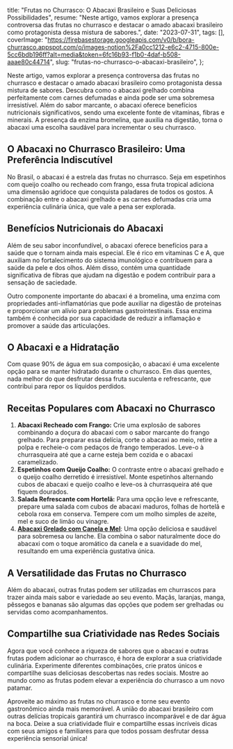   title: "Frutas no Churrasco: O Abacaxi Brasileiro e Suas Deliciosas Possibilidades",
  resume: "Neste artigo, vamos explorar a presença controversa das frutas no churrasco e destacar o amado abacaxi brasileiro como protagonista dessa mistura de sabores.",
  date: "2023-07-31",
  tags: [],
  coverImage: "https://firebasestorage.googleapis.com/v0/b/bora-churrasco.appspot.com/o/images-notion%2Fa0cc1212-e6c2-4715-800e-5cc6bdb196ff?alt=media&token=6fc16b93-f1b0-4daf-b508-aaae80c44714",
  slug: "frutas-no-churrasco-o-abacaxi-brasileiro",
};

Neste artigo, vamos explorar a presença controversa das frutas no churrasco e destacar o amado abacaxi brasileiro como protagonista dessa mistura de sabores. Descubra como o abacaxi grelhado combina perfeitamente com carnes defumadas e ainda pode ser uma sobremesa irresistível. Além do sabor marcante, o abacaxi oferece benefícios nutricionais significativos, sendo uma excelente fonte de vitaminas, fibras e minerais. A presença da enzima bromelina, que auxilia na digestão, torna o abacaxi uma escolha saudável para incrementar o seu churrasco.

## O Abacaxi no Churrasco Brasileiro: Uma Preferência Indiscutível

No Brasil, o abacaxi é a estrela das frutas no churrasco. Seja em espetinhos com queijo coalho ou recheado com frango, essa fruta tropical adiciona uma dimensão agridoce que conquista paladares de todos os gostos. A combinação entre o abacaxi grelhado e as carnes defumadas cria uma experiência culinária única, que vale a pena ser explorada.

## Benefícios Nutricionais do Abacaxi

Além de seu sabor inconfundível, o abacaxi oferece benefícios para a saúde que o tornam ainda mais especial. Ele é rico em vitaminas C e A, que auxiliam no fortalecimento do sistema imunológico e contribuem para a saúde da pele e dos olhos. Além disso, contém uma quantidade significativa de fibras que ajudam na digestão e podem contribuir para a sensação de saciedade.

Outro componente importante do abacaxi é a bromelina, uma enzima com propriedades anti-inflamatórias que pode auxiliar na digestão de proteínas e proporcionar um alívio para problemas gastrointestinais. Essa enzima também é conhecida por sua capacidade de reduzir a inflamação e promover a saúde das articulações.

## O Abacaxi e a Hidratação

Com quase 90% de água em sua composição, o abacaxi é uma excelente opção para se manter hidratado durante o churrasco. Em dias quentes, nada melhor do que desfrutar dessa fruta suculenta e refrescante, que contribui para repor os líquidos perdidos.

## Receitas Populares com Abacaxi no Churrasco

1. **Abacaxi Recheado com Frango:** Crie uma explosão de sabores combinando a doçura do abacaxi com o sabor marcante do frango grelhado. Para preparar essa delícia, corte o abacaxi ao meio, retire a polpa e recheie-o com pedaços de frango temperados. Leve-o à churrasqueira até que a carne esteja bem cozida e o abacaxi caramelizado.
2. **Espetinhos com Queijo Coalho:** O contraste entre o abacaxi grelhado e o queijo coalho derretido é irresistível. Monte espetinhos alternando cubos de abacaxi e queijo coalho e leve-os à churrasqueira até que fiquem dourados.
3. **Salada Refrescante com Hortelã:** Para uma opção leve e refrescante, prepare uma salada com cubos de abacaxi maduros, folhas de hortelã e cebola roxa em conserva. Tempere com um molho simples de azeite, mel e suco de limão ou vinagre.
4. [**Abacaxi Grelado com Canela e Mel**](https://www.borachurrasco.app/recipes/c6a1adfe-a061-46f6-bcc1-9a5ea34c4328): Uma opção deliciosa e saudável para sobremesa ou lanche. Ela combina o sabor naturalmente doce do abacaxi com o toque aromático da canela e a suavidade do mel, resultando em uma experiência gustativa única.

## A Versatilidade das Frutas no Churrasco

Além do abacaxi, outras frutas podem ser utilizadas em churrascos para trazer ainda mais sabor e variedade ao seu evento. Maçãs, laranjas, manga, pêssegos e bananas são algumas das opções que podem ser grelhadas ou servidas como acompanhamentos.

## Compartilhe sua Criatividade nas Redes Sociais

Agora que você conhece a riqueza de sabores que o abacaxi e outras frutas podem adicionar ao churrasco, é hora de explorar a sua criatividade culinária. Experimente diferentes combinações, crie pratos únicos e compartilhe suas deliciosas descobertas nas redes sociais. Mostre ao mundo como as frutas podem elevar a experiência do churrasco a um novo patamar.

Aproveite ao máximo as frutas no churrasco e torne seu evento gastronômico ainda mais memorável. A união do abacaxi brasileiro com outras delícias tropicais garantirá um churrasco incomparável e de dar água na boca. Deixe a sua criatividade fluir e compartilhe essas incríveis dicas com seus amigos e familiares para que todos possam desfrutar dessa experiência sensorial única!
